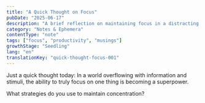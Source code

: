 ```yaml
---
title: "A Quick Thought on Focus"
pubDate: "2025-06-17"
description: "A brief reflection on maintaining focus in a distracting world."
category: "Notes & Ephemera"
contentType: "note"
tags: ["focus", "productivity", "musings"]
growthStage: "Seedling"
lang: "en"
translationKey: "quick-thought-focus-001"
---
```


Just a quick thought today: In a world overflowing with information and stimuli, the ability to truly focus on one thing is becoming a superpower. 

What strategies do you use to maintain concentration?
